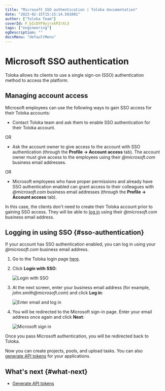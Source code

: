 ```yaml
---
title: "Microsoft SSO authentication | Toloka documentation"
date: "2023-02-15T15:15:14.501001"
author: ["Toloka Team"]
coverId: F_bIcOYF9yjrxkPZrXc3
tags: ["engineering"]
ogDescription: ""
docsMenu: "defaultMenu"
---
```


# Microsoft SSO authentication

Toloka allows its clients to use a single sign-on (SSO) authentication method to access the platform.

## Managing account access

Microsoft employees can use the following ways to gain SSO access for their Toloka accounts:

- Contact Toloka team and ask them to enable SSO authentication for their Toloka account.

OR

- Ask the account owner to give access to the account with SSO authentication (through the **Profile → Account access** tab). The account owner must give access to the employees using their _@microsoft.com_ business email addresses.

OR

- Microsoft employees who have proper permissions and already have SSO authentication enabled can grant access to their colleagues with _@microsoft.com_ business email addresses (through the **Profile → Account access** tab).

In this case, the clients don't need to create their Toloka account prior to gaining SSO access. They will be able to [log in](#sso-authentication) using their _@microsoft.com_ business email address.

## Logging in using SSO {#sso-authentication}

If your account has SSO authentication enabled, you can log in using your _@microsoft.com_ business email address.

1. Go to the Toloka login page [here](https://passport.toloka.ai/auth/list?origin=toloka_requesters&retpath=https%3A%2F%2Fplatform.toloka.ai%2Fsignup%2Frequester%3FauthRole%3Drequester).

1. Click **Login with SSO**:

    <Image withBackground imageId="1675426511502" alt="Login with SSO" />

1. At the next screen, enter your business email address (for example, _john.smith@microsoft.com_) and click **Log in**:

    <Image withBackground imageId="1675426506805" alt="Enter email and log in" />

1. You will be redirected to the Microsoft sign-in page. Enter your email address once again and click **Next**:

    <Image withBackground imageId="1675426528221" alt="Microsoft sign in" />

Once you pass Microsoft authentication, you will be redirected back to Toloka.

Now you can create projects, pools, and upload tasks. You can also [generate API tokens](/docs-new/guide/sso/api-token) for your applications.

## What's next {#what-next}

- [Generate API tokens](/docs-new/guide/sso/api-token)
